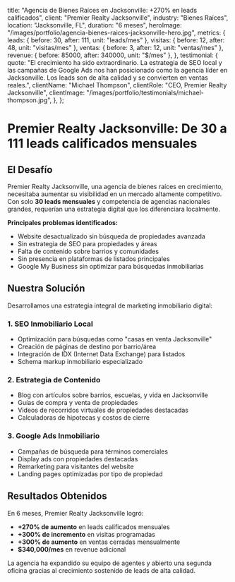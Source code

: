   title: "Agencia de Bienes Raíces en Jacksonville: +270% en leads calificados",
  client: "Premier Realty Jacksonville",
  industry: "Bienes Raíces",
  location: "Jacksonville, FL",
  duration: "6 meses",
  heroImage: "/images/portfolio/agencia-bienes-raices-jacksonville-hero.jpg",
  metrics: {
    leads: { before: 30, after: 111, unit: "leads/mes" },
    visitas: { before: 12, after: 48, unit: "visitas/mes" },
    ventas: { before: 3, after: 12, unit: "ventas/mes" },
    revenue: { before: 85000, after: 340000, unit: "$/mes" },
  },
  testimonial: {
    quote: "El crecimiento ha sido extraordinario. La estrategia de SEO local y las campañas de Google Ads nos han posicionado como la agencia líder en Jacksonville. Los leads son de alta calidad y se convierten en ventas reales.",
    clientName: "Michael Thompson",
    clientRole: "CEO, Premier Realty Jacksonville",
    clientImage: "/images/portfolio/testimonials/michael-thompson.jpg",
  },
};

# Premier Realty Jacksonville: De 30 a 111 leads calificados mensuales

## El Desafío

Premier Realty Jacksonville, una agencia de bienes raíces en crecimiento, necesitaba aumentar su visibilidad en un mercado altamente competitivo. Con solo **30 leads mensuales** y competencia de agencias nacionales grandes, requerían una estrategia digital que los diferenciara localmente.

**Principales problemas identificados:**
- Website desactualizado sin búsqueda de propiedades avanzada
- Sin estrategia de SEO para propiedades y áreas
- Falta de contenido sobre barrios y comunidades
- Sin presencia en plataformas de listados principales
- Google My Business sin optimizar para búsquedas inmobiliarias

## Nuestra Solución

Desarrollamos una estrategia integral de marketing inmobiliario digital:

### 1. SEO Inmobiliario Local
- Optimización para búsquedas como "casas en venta Jacksonville"
- Creación de páginas de destino por barrio/área
- Integración de IDX (Internet Data Exchange) para listados
- Schema markup inmobiliario especializado

### 2. Estrategia de Contenido
- Blog con artículos sobre barrios, escuelas, y vida en Jacksonville
- Guías de compra y venta de propiedades
- Videos de recorridos virtuales de propiedades destacadas
- Calculadoras de hipotecas y costos de cierre

### 3. Google Ads Inmobiliario
- Campañas de búsqueda para términos comerciales
- Display ads con propiedades destacadas
- Remarketing para visitantes del website
- Landing pages optimizadas por tipo de propiedad

## Resultados Obtenidos

En 6 meses, Premier Realty Jacksonville logró:
- **+270% de aumento** en leads calificados mensuales
- **+300% de incremento** en visitas programadas
- **+300% de aumento** en ventas cerradas mensualmente
- **$340,000/mes** en revenue adicional

La agencia ha expandido su equipo de agentes y abierto una segunda oficina gracias al crecimiento sostenido de leads de alta calidad.

